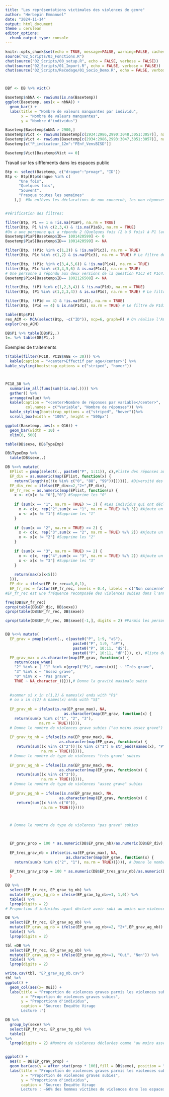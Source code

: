 ```yaml
---
title: "Les représentations victimales des violences de genre"
author: "Herbepin Emmanuel"
date: "2024-11-14"
output: html_document
theme : cerulean
editor_options: 
  chunk_output_type: console
---
```


```r
knitr::opts_chunk$set(echo = TRUE, message=FALSE, warning=FALSE, cache=TRUE, fig.align='center')
source("02_Scripts/03_Fonctions.R")
chut(source("02_Scripts/00_setup.R", echo = FALSE, verbose = FALSE))
chut(source("02_Scripts/01_Import.R", echo = FALSE, verbose = FALSE))
chut(source("02_Scripts/Recodage/01_Socio_Demo.R", echo = FALSE, verbose = FALSE))



DBf <- DB %>% vict()


```

```r
Basetemp$nbNA <- rowSums(is.na(Basetemp))
ggplot(Basetemp, aes(x = nbNA)) +
  geom_bar() +
  labs(title = "Nombre de valeurs manquantes par individu",
       x = "Nombre de valeurs manquantes",
       y = "Nombre d'individus")

Basetemp[Basetemp$nbNA > 2900,]
Basetemp$Vict <- rowSums(Basetemp[c(2934:2986,2990:3048,3051:3057)], na.rm = TRUE)
Basetemp$Vict <- rowSums(Basetemp[c(2934:2986,2993:3047,3051:3057)], na.rm = TRUE)
Basetemp[c("P_indicateur_12m":"FEnf_VensBISD")]

Basetemp$Vict[Basetemp$Vict == 0]

```

Travail sur les sifflements dans les espaces public

```r
Btp <- select(Basetemp, c("drague":"proagr", "ID")) 
Btp <- Btp[Btp$drague %in% c(
      "Une fois",
      "Quelques fois",
      "Souvent",
      "Presque toutes les semaines"
    ),]  #On enlèves les déclarations de non concerné, les non réponses et les refus (qui sont filtrés dans les questions suivantes)


#Vérification des filtres: 

filter(Btp, P1 == 1 & !is.na(P1aP), na.rm = TRUE)
filter(Btp, P1 %in% c(2,3,4) & !is.na(P1aS), na.rm = TRUE)
#On a une personne qui a répondu 2 (Quelques fois (2 à 5 fois) à P1 (avez-vous été sifflé-e, interpellé-e ou abordé-e sous un prétexte de drague) mais à qui on a posé la question de la gravité au singulier (P1aS) et qui a répondu 0 (pas grave). On va donc transposer sa réponse de P1aS à P1aP en supposant que l'erreur ne vient pas de la déclaration de violence mais de l'enquêteur qui a posé la mauvaise question.
Basetemp$P1aP[Basetemp$ID== 1001420599] <- 0
Basetemp$P1aS[Basetemp$ID== 1001420599] <- NA

filter(Btp, !(P1c %in% c(1,2)) & !is.na(P1c3), na.rm = TRUE)
filter(Btp, P1c %in% c(1,2) & is.na(P1c3), na.rm = TRUE) # Le filtre de P1c3 est respecté

filter(Btp, !(P1c %in% c(3,4,5,6)) & !is.na(P1c4), na.rm = TRUE)
filter(Btp, P1c %in% c(3,4,5,6) & is.na(P1c4), na.rm = TRUE)
# Une personne a répondu aux deux versions de la question P1c3 et P1c4. 
Basetemp$P1c4[Basetemp$ID== 1002126508] <- NA

filter(Btp, !(P1 %in% c(1,2,3,4)) & !is.na(P1d), na.rm = TRUE)
filter(Btp, (P1 %in% c(1,2,3,4)) & is.na(P1d), na.rm = TRUE) # Le filtre de P1d est respecté

filter(Btp, !(P1d == 4) & !is.na(P1d1), na.rm = TRUE)
filter(Btp, (P1d == 4) & is.na(P1d1), na.rm = TRUE) # Le filtre de P1d1 est respecté

table(Btp$P1)
res_ACM <- MCA(select(Btp, -c("ID")), ncp=6, graph=F) # On réalise l'ACM
explor(res_ACM)

DB$P1 %>% table(DB$P2,.)
t=. %>% table(DB$P1,.)
```

Exemples de traitements

```r
t(table(filter(PC18, PC18$AGE <= 30))) %>%
  kable(caption = "<center>Effectif par age</center>") %>%
kable_styling(bootstrap_options = c("striped", "hover"))



PC18_30 %>% 
  summarise_all(funs(sum(!is.na(.)))) %>%
  gather() %>%
  arrange(value) %>%
  kable(caption = "<center>Nombre de réponses par variable</center>",
         col.names = c("Variable", "Nombre de réponses")) %>%
  kable_styling(bootstrap_options = c("striped", "hover"))%>%
  scroll_box(width = "100%", height = "500px")

ggplot(Basetemp, aes(x = Q16)) +
  geom_bar(width = 10) + 
  xlim(0, 500)

table(DB$sexe, DB$TypeEmp)

DB$TypeEmp %>%
  table(DB$sexe,.)
```

```r

DB %<>% mutate(
  EPlist = pmap(select(., paste0("P", 1:11)), c),#liste des réponses aux questions P1 à P11
  EP_div = as.numeric(map(EPlist, function(x) {
    return(length(x[!(x %in% c("0", "88", "99"))]))})), #Diversité des violences subies
  EP_div_rec = ifelse(EP_div>=2,"2+",EP_div),
  EP_fr_rec = as.numeric(map(EPlist, function(x) {
    x <- c(x[x != "0"],"0") #Supprime les "0"
    
    if (sum(x == "1", na.rm = TRUE) >= 3) { #Les individus qui ont déclaré exactement avoir subit 1 fois deux violences différentes sont considérés comme ayant subit 1 seule violence (il y en a 34)
      x <- c(x, rep("2",sum(x == "1", na.rm = TRUE) %/% 3)) #Ajoute un 2 pour chaque groupe de 3 "1"
      x <- x[x != "1"] #Supprime les "1"
    }
    
    if (sum(x == "2", na.rm = TRUE) >= 2) {
      x <- c(x, rep("3",sum(x == "2", na.rm = TRUE) %/% 2)) #Ajoute un 3 pour chaque groupe de 2 "2"
      x <- x[x != "2"] #Supprime les "2"
    }
    
    if (sum(x == "3", na.rm = TRUE) >= 2) {
      x <- c(x, rep("4",sum(x == "3", na.rm = TRUE) %/% 2)) #Ajoute un 4 pour chaque groupe de 3 "3"
      x <- x[x != "3"] #Supprime les "3"
    }
    
    return(max(x[x<5]))
  })),
  EP_dic = ifelse(EP_fr_rec==0,0,1),
  EP_fr_rec = factor(EP_fr_rec, levels = 0:4, labels = c("Non concerné", "Une fois", "Quelques fois", "Souvent", "un fois par mois ou plus")))
#EP_fr_rec est une fréquence recomposée des violences subies dans l'année dans l'espace public

freq(DB$EP_fr_rec)
cprop(table(DB$EP_dic, DB$sexe))
cprop(table(DB$EP_fr_rec, DB$sexe))

cprop(table(DB$EP_fr_rec, DB$sexe)[-1,], digits = 2) #Parmis les personnes qui ont subis des violences


DB %<>% mutate(
  EP_grav = pmap(select(., c(paste0("P", 1:9, "aS"),
                              paste0("P", 1:9, "aP"),
                              paste0("P", 10:11, "dS"),
                              paste0("P", 10:11, "dP"))), c), #liste des réponses aux questions P1 à P11
  EP_grav_max = as.character(map(EP_grav, function(x) {
    return(case_when(
    "2" %in% x | "1" %in% x[grepl("P$", names(x))] ~ "Très grave",
    "3" %in% x ~ "Assez grave",
    "0" %in% x ~ "Pas grave",
    TRUE ~ NA_character_))})),# Donne la gravité maximale subie
  
  
  #sommer si x in c(1,2) & names(x) ends with "P$"
  # ou x in c(2) & names(x) ends with "S$"
  
  EP_grav_nb = ifelse(is.na(EP_grav_max), NA,
                          as.character(map(EP_grav, function(x) {
    return(sum(x %in% c("1", "2", "3"), 
               na.rm = TRUE))}))),
  # Donne le nombre de violences grave subies ("au moins assez grave")
  
  EP_grav_tg_nb = ifelse(is.na(EP_grav_max), NA,
                        as.character(map(EP_grav, function(x) {
     return(sum((x %in% c("2"))|(x %in% c("1") & str_ends(names(x), "P")), # la modalité 1 pour les var qui finissent pas S n'existe pas, mais par sécurité et pour la reproduction dans d'autres domaines, on garde cette vérification
                na.rm = TRUE))}))), 
  # Donne le nombre de type de violences "très grave" subies
  
  EP_grav_ag_nb = ifelse(is.na(EP_grav_max), NA,
                        as.character(map(EP_grav, function(x) {
     return(sum((x %in% c("3")), 
                na.rm = TRUE))}))), 
  # Donne le nombre de type de violences "assez grave" subies
  
  EP_grav_pg_nb = ifelse(is.na(EP_grav_max), NA,
                        as.character(map(EP_grav, function(x) {
     return(sum((x %in% c("0")), 
                na.rm = TRUE))}))))



  # Donne le nombre de type de violences "pas grave" subies


  
  EP_grav_prop = 100 * as.numeric(DB$EP_grav_nb)/as.numeric(DB$EP_div),
  
  EP_tres_grav_nb = ifelse(is.na(EP_grav_max), NA,
                           as.character(map(EP_grav, function(x) {
    return(sum(x %in% c("2", "1"), na.rm = TRUE))}))), # Donne le nombre de violences "très grave" subies
  
  EP_tres_grav_prop = 100 * as.numeric(DB$EP_tres_grav_nb)/as.numeric(DB$EP_div)
  )

DB %>%
  select(EP_fr_rec, EP_grav_tg_nb) %>%
  mutate(EP_grav_tg_nb = ifelse(EP_grav_tg_nb>=1, 1,0)) %>%
  table() %>%
  lprop(digits = 2) 
# Proportion d'individus ayant déclaré avoir subi au moins une violence très grave en fonction du nombre de violences subies dans l'année

DB %>%
  select(EP_fr_rec, EP_grav_ag_nb) %>%
  mutate(EP_grav_ag_nb = ifelse(EP_grav_ag_nb>=2, "2+",EP_grav_ag_nb)) %>%
  table() %>%
  lprop(digits = 2) 

tbl =DB %>%
  select(EP_fr_rec, EP_grav_ag_nb) %>%
  mutate(EP_grav_ag_nb = ifelse(EP_grav_ag_nb>=1, "Oui", "Non")) %>%
  table() %>%
  lprop(digits = 2)

write.csv(tbl, "EP_grav_ag_nb.csv")
tbl %>%
ggplot() +
  geom_col(aes(x= Oui)) +
  labs(title = "Proportion de violences graves parmis les violences subies",
       x = "Proportion de violences graves subies",
       y = "Proportionn d'individus",
       caption = "Source: Enquête Virage
       Lecture :")

DB %>%
  group_by(sexe) %>%
  select(EP_fr_rec, EP_grav_tg_nb) %>%
  table()
%>%
  lprop(digits = 2) #Nombre de violences déclarées comme "au moins assez grave" par sexe 


ggplot() +
  aes(x = DB$EP_grav_prop) +
  geom_bar(aes(y = after_stat(prop * 100),fill = DB$sexe), position = "dodge") +
  labs(title = "Proportion de violences graves parmis les violences subies",
       x = "Proportion de violences graves subies",
       y = "Proportionn d'individus",
       caption = "Source: Enquête Virage
       Lecture : ~60% des hommes victimes de violences dans les espaces publics ne considèrent pas celles qu'ils ont subies comme graves. ~6% considèrent que seule la moitié est au moins 'assez grave'")


```








